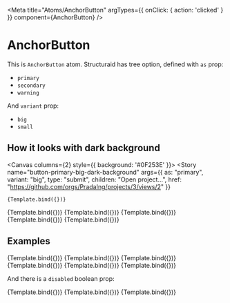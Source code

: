 <!-- anchor_button.stories.mdx -->



<Meta title="Atoms/AnchorButton" argTypes={{ onClick: { action: 'clicked' } }} component={AnchorButton} />



# AnchorButton

This is `AnchorButton` atom. Structuraid has tree option, defined with `as` prop:

- `primary`
- `secondary`
- `warning`

And `variant` prop:

- `big`
- `small`

##  How it looks with dark background

<Canvas columns={2} style={{ background: '#0F253E' }}>
  <Story
    name="button-primary-big-dark-background"
    args={{
      as: "primary",
      variant: "big",
      type: "submit",
      children: "Open project...",
      href: "https://github.com/orgs/PradaIng/projects/3/views/2"
    }}
  >
    {Template.bind({})}
  </Story>
  <Story
    name="anchor-primary-small-dark-background"
    args={{
      as: "primary",
      variant: "small",
      children: "Open footing design",
      href: "https://github.com/orgs/PradaIng/projects/3/views/2"
    }}
  >
    {Template.bind({})}
  </Story>
  <Story
    name="button-secondary-big-dark-background"
    args={{
      as: "secondary",
      variant: "big",
      children: "Run all checks",
      href: "https://github.com/orgs/PradaIng/projects/3/views/2",
      disabled: true
    }}
  >
    {Template.bind({})}
  </Story>
  <Story
    name="anchor-secondary-small-dark-background"
    args={{
      as: "secondary",
      variant: "small",
      children: "Run all checks",
      href: "https://github.com/orgs/PradaIng/projects/3/views/2",
      disabled: true
    }}
  >
    {Template.bind({})}
  </Story>
  <Story
    name="button-warning-big-dark-background"
    args={{
      as: "warning",
      variant: "big",
      children: "Delete footing",
      href: "https://github.com/orgs/PradaIng/projects/3/views/2",
      disabled: true
    }}
  >
    {Template.bind({})}
  </Story>
  <Story
    name="anchor-warning-small-dark-background"
    args={{
      as: "warning",
      variant: "small",
      children: "Delete footing",
      href: "https://github.com/orgs/PradaIng/projects/3/views/2"
    }}
  >
    {Template.bind({})}
  </Story>
</Canvas>


##  Examples

<Canvas columns={2} withSource="open">
  <Story
    name="anchor-primary-big"
    args={{
      as: "primary",
      variant: "big",
      type: "submit",
      children: "Open project...",
      href: "https://github.com/orgs/PradaIng/projects/3/views/2"
    }}
  >
    {Template.bind({})}
  </Story>
  <Story
    name="anchor-primary-small"
    args={{
      as: "primary",
      variant: "small",
      children: "Open footing design",
      href: "https://github.com/orgs/PradaIng/projects/3/views/2"
    }}
  >
    {Template.bind({})}
  </Story>
  <Story
    name="anchor-secondary-big"
    args={{
      as: "secondary",
      variant: "big",
      children: "Run all checks",
      href: "https://github.com/orgs/PradaIng/projects/3/views/2"
    }}
  >
    {Template.bind({})}
  </Story>
  <Story
    name="anchor-secondary-small"
    args={{
      as: "secondary",
      variant: "small",
      children: "Run all checks",
      href: "https://github.com/orgs/PradaIng/projects/3/views/2"
    }}
  >
    {Template.bind({})}
  </Story>
  <Story
    name="anchor-warning-big"
    args={{
      as: "warning",
      variant: "big",
      children: "Delete footing",
      href: "https://github.com/orgs/PradaIng/projects/3/views/2"
    }}
  >
    {Template.bind({})}
  </Story>
  <Story
    name="anchor-warning-small"
    args={{
      as: "warning",
      variant: "small",
      children: "Delete footing",
      href: "https://github.com/orgs/PradaIng/projects/3/views/2"
    }}
  >
    {Template.bind({})}
  </Story>
</Canvas>


And there is a `disabled` boolean prop:

<Canvas columns={3} withSource="open">
  <Story
    name="anchor-primary-small-disabled"
    argTypes={{
      disabled: {control: 'boolean'},
    }}
    args={{
      as: "primary",
      variant: "small",
      disabled: true,
      children: "Run all checks",
      href: "https://github.com/orgs/PradaIng/projects/3/views/2"
    }}
  >
    {Template.bind({})}
  </Story>
  <Story
    name="anchor-secondary-small-disabled"
    argTypes={{
      disabled: {control: 'boolean'},
    }}
    args={{
      as: "secondary",
      variant: "small",
      disabled: true,
      children: "Run all checks",
      href: "https://github.com/orgs/PradaIng/projects/3/views/2"
    }}
  >
    {Template.bind({})}
  </Story>
  <Story
    name="anchor-warning-small-disabled"
    argTypes={{
      disabled: {control: 'boolean'},
    }}
    args={{
      as: "warning",
      variant: "small",
      disabled: true,
      children: "Delete footing",
      href: "https://github.com/orgs/PradaIng/projects/3/views/2"
    }}
  >
    {Template.bind({})}
  </Story>
</Canvas>
